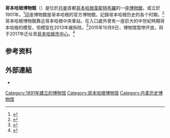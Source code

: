 {{multiple issues|
{{expand|time=2015-01-17T04:44:30+00:00}}
{{orphan|time=2015-01-17T04:44:30+00:00}}
}}
{{Infobox museum
 |名称    = 哥本哈根博物館
 |其他名称= {{Lang|da|Københavns Bymuseum}}
 |图像    = File:Bymuseet 2005.jpg
 |图像大小= 
 |图像说明= 
 |former_name    = <!--前身-->
 |established    = 1901年
 |location    = [[丹麦|丹麦]][[哥本哈根|哥本哈根]]
 |type    = 历史博物馆
 |website    = {{URL|http://www.copenhagen.dk/en/}}
}}

'''哥本哈根博物館'''（{{Lang-da|Københavns Bymuseum}}）是位於[[丹麥|丹麥]]首都[[哥本哈根|哥本哈根]][[韋斯特布羅|韋斯特布羅]]的一座[[博物館|博物館]]，成立於1901年。<ref>{{Cite web|url = http://denstoredanske.dk/Danmarks_geografi_og_historie/Danmarks_historie/K%C3%B8benhavns_historie/K%C3%B8benhavns_Bymuseum|title = Københavns Museum|accessdate = 2016-03-01|author = |date = |publisher = [[丹麦大百科全书|Den Store Danske Encyklopædi]]|language = da|archive-date = 2017-09-04|archive-url = https://web.archive.org/web/20170904024156/http://denstoredanske.dk/Danmarks_geografi_og_historie/Danmarks_historie/K%C3%B8benhavns_historie/K%C3%B8benhavns_Bymuseum|dead-url = no}}</ref>這座博物館是哥本哈根的官方博物館，記錄哥本哈根历史的各个时期。<ref>{{Cite web|url = http://www.copenhagen.dk/en/about|title = About|accessdate = 2016-03-01|author = |date = |publisher = Københavns Museum|deadurl = yes|archiveurl = https://web.archive.org/web/20160229131134/http://www.copenhagen.dk/en/about/|archivedate = 2016-02-29|df = }}</ref>哥本哈根博物館靠近哥本哈根中央車站，在入口處外曾有一座巨大的中世紀時期哥本哈根的模型，但模型在2013年被拆除。<ref>{{Cite web|url = http://www.copenhagen.dk/dk/om_museet/presse/hvor_er_modelbyen/|title = Hvor er modelbyen?|accessdate = 2016-03-01|author = |date = |publisher = Københavns Museum|language = da|deadurl = yes|archiveurl = https://web.archive.org/web/20160304131817/http://www.copenhagen.dk/dk/om_museet/presse/hvor_er_modelbyen/|archivedate = 2016-03-04|df = }}</ref>2015年10月9日，博物馆暂停开放，将于2017年迁址至[[哥本哈根市中心|哥本哈根市中心]]。<ref>{{cite web|url=http://www.copenhagen.dk/en/about/press/the_museum_moves_to_stormgade/|title=The Museum Moves to Stormgade|accessdate=2016-03-01|author=|date=|publisher=Københavns Museum|archive-date=2016-01-26|archive-url=https://web.archive.org/web/20160126052047/http://www.copenhagen.dk/en/about/press/the_museum_moves_to_stormgade/|dead-url=yes}}</ref>

== 参考资料 ==
{{Reflist}}

==外部連結==
{{Commonscat|Museum of Copenhagen}}
*{{official|http://www.copenhagen.dk/en/}}
{{coord|55.67234|N|12.553451|E|display=title}}
{{Museum-stub}}
[[Category:1891年建立的博物馆|Category:1891年建立的博物馆]]
[[Category:哥本哈根博物馆|Category:哥本哈根博物馆]]
[[Category:丹麦历史博物馆|Category:丹麦历史博物馆]]